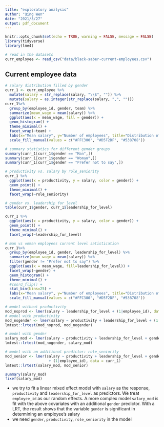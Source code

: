 ---
title: "exploratory analysis"
author: "Qing Wen"
date: "2021/3/27"
output: pdf_document
---

```{r setup, include=FALSE}
knitr::opts_chunk$set(echo = TRUE, warning = FALSE, message = FALSE)
library(tidyverse)
library(lme4)
```

```{r}
# read in the datasets
curr_employee <- read_csv("data/black-saber-current-employees.csv")
```

## Current employee data

```{r}
# salary distribution filled by gender
curr_1 <- curr_employee %>% 
  mutate(salary = str_replace(salary, "\\$", "")) %>% 
  mutate(salary = as.integer(str_replace(salary, ",", ""))) 
curr_1%>% 
  group_by(employee_id, gender, team) %>% 
  summarize(mean_wage = mean(salary)) %>% 
  ggplot(aes(x = mean_wage, fill = gender)) +
  geom_histogram() +
  theme_minimal() +
  facet_wrap(~team) +
  labs(x="Mean salary", y="Number of employees", title="Distribution of mean salary of each current employees",subtitle="Classifed by genders") +
  scale_fill_manual(values = c("#FFC300", "#D5F2DF", "#538708"))

# summary statistics for different gender groups
summary(curr_1[curr_1$gender == "Man",])
summary(curr_1[curr_1$gender == "Woman",])
summary(curr_1[curr_1$gender == "Prefer not to say",])
```

```{r}
# productivity vs. salary by role_seniority
curr_1 %>% 
  ggplot(aes(x = productivity, y = salary, color = gender)) +
  geom_point() +
  theme_minimal() +
  facet_wrap(~role_seniority)

# gender vs. leadership_for_level
table(curr_1$gender, curr_1$leadership_for_level)

curr_1 %>% 
  ggplot(aes(x = productivity, y = salary, color = gender)) +
  geom_point() +
  theme_minimal() +
  facet_wrap(~leadership_for_level)
```

```{r}
# man vs woman employees current level satistication
curr_1%>% 
  group_by(employee_id, gender, leadership_for_level) %>% 
  summarize(mean_wage = mean(salary)) %>% 
  filter(gender != "Prefer not to say") %>%
  ggplot(aes(x = mean_wage, fill=leadership_for_level)) +
  facet_wrap(~gender) +
  geom_histogram() +
  theme_minimal() +
  #coord_flip() +
  stat_bin(bins=25) +
  labs(x="Mean salary", y="Number of employees", title="Distribution of mean salary of each current employees",subtitle="Classifed by satisfication", fill = "Satisfication") +
  scale_fill_manual(values = c("#FFC300", "#D5F2DF", "#538708"))
```

```{r}
# model without productivity
mod_noprod <- lmer(salary ~ leadership_for_level + (1|employee_id), data = curr_1)
# model with productivity
mod_nogender <- lmer(salary ~ productivity + leadership_for_level + (1|employee_id), data = curr_1)
lmtest::lrtest(mod_noprod, mod_nogender)

# model with gender
salary_mod <- lmer(salary ~ productivity + leadership_for_level + gender + (1|employee_id), data = curr_1)
lmtest::lrtest(mod_nogender, salary_mod)

# model with an additional predictor: role_seniority
mod_senior <- lmer(salary ~ productivity + leadership_for_level + gender + role_seniority 
                    + (1|employee_id), data = curr_1)
lmtest::lrtest(salary_mod, mod_senior)

summary(salary_mod)
fixef(salary_mod)
```

- we try to fit a linear mixed effect model with `salary` as the response, `productivity` and `leadership_for_level` as predictors. We treat `employee_id` as our random effects. A more complex model `salary_mod` is fit with the above covariates with an additional `gender` predictor. With a LRT, the result shows that the variable `gender` is significant in determining an employee's salary
- we need `gender`, `productivity`, `role_seniority` in the model


